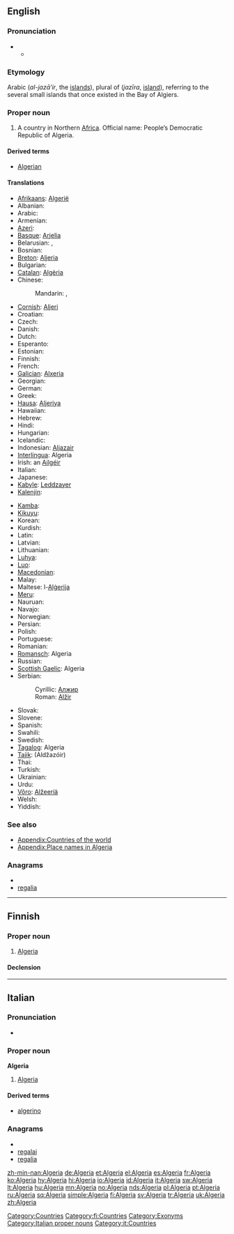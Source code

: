 ==English==
{{wikipedia}}

===Pronunciation===
* {{a|RP}}
** {{IPA|/ælˈdʒɪəriə/}}

===Etymology===
Arabic {{Arab|[[الجزائر]]}} (''al-jazā’ir'', the [[islands]]), plural of {{Arab|[[جزيرة]]}} (''jazīra'', [[island]]), referring to the several small islands that once existed in the Bay of Algiers.

===Proper noun===
{{en-proper noun}}

# A country in Northern [[Africa]]. Official name: People’s Democratic Republic of Algeria.

====Derived terms====
* [[Algerian]]

====Translations====
{{trans-top|country}}
* [[Afrikaans]]: [[Algerië]]
* Albanian: {{t+|sq|Algjeria|xs=Albanian}}
* Arabic: {{t-|ar|الجزائر|p|tr=al-jazaa'ir}}
* Armenian: {{t-|hy|Ալժիր|tr=Alžir}}
* [[Azeri]]: {{t-|az|Əlcəzair|xs=Azeri}}
* [[Basque]]: [[Arjelia]]
* Belarusian: {{t|be|Алжыр|m|tr=Alžýr|xs=Belarusian}}, {{t|be|Альжыр|m|tr=Al'žýr|xs=Belarusian}} {{qualifier|Taraškevica orthography}}
* Bosnian: {{t-|bs|Alžir|m}}
* [[Breton]]: [[Aljeria]]
* Bulgarian: {{t-|bg|Алжир|m|tr=Alžír}}
* [[Catalan]]: [[Algèria]] {{f}}
* Chinese:
*: Mandarin: {{t-|cmn|阿爾及利亞|sc=Hani}},  {{t-|cmn|阿尔及利亚|tr=Ā'ěrjílìyà|sc=Hani}}
* [[Cornish]]: [[Aljeri]]
* Croatian: {{t+|hr|Alžir|m|alt=Àlžīr}}
* Czech: {{t+|cs|Alžírsko|n}}
* Danish: {{t-|da|Algeriet}}
* Dutch: {{t+|nl|Algerije}}
* Esperanto: {{t-|eo|Alĝerio|xs=Esperanto}}
* Estonian: {{t-|et|Alžeeria}}
* Finnish: {{t+|fi|Algeria}}
* French: {{t+|fr|Algérie|f}}
* [[Galician]]: [[Alxeria]] {{f}}
* Georgian: {{t|ka|ალჟირი|sc=Geor|xs=Georgian}}
* German: {{t+|de|Algerien|n}}
* Greek: {{t+|el|Αλγερία|f|tr=Algería}}
* [[Hausa]]: [[Aljeriya]]
* Hawaiian: {{unicode|[['Alekelia|ʻAlekelia]]}}
* Hebrew: {{t|he|אלג׳יריה|f|tr=Aljiriya}}
* Hindi: {{t+|hi|अल्जीरिया|tr=Aljīriyā|xs=Hindi}}
* Hungarian: {{t+|hu|Algéria}}
* Icelandic: {{t+|is|Alsír}}
* Indonesian: [[Aljazair]]
* [[Interlingua]]: Algeria
* Irish: an [[Ailgéir]]
* Italian: {{t+|it|Algeria|f}}
* Japanese: {{t+|ja|アルジェリア|tr=Arujeria}}
* [[Kabyle]]: [[Leddzayer]]
* [[Kalenjin]]: {{tø|kln|Aljeria}}
{{trans-mid}}
* [[Kamba]]: {{tø|kam|Aljeria}}
* [[Kikuyu]]: {{tø|ki|Aljeria}}
* Korean: {{t+|ko|알제리|tr=Aljeri|sc=Hang}}
* Kurdish: {{t|ku|جه‌زایر|sc=ku-Arab}}
* Latin: {{t-|la|Algeria}}
* Latvian: {{t-|lv|Alžīrija|xs=Latvian}}
* Lithuanian: {{t+|lt|Alžyras|xs=Lithuanian}}
* [[Luhya]]: {{tø|luy|Aljeria}}
* [[Luo]]: {{tø|luo|Aljeria}}
* [[Macedonian]]: {{t+|mk|Алжир|m|tr=Álžir}}
* Malay: {{t-|ms|Algeria|xs=Malay}}
* Maltese: l-[[Alġerija]]
* [[Meru]]: {{tø|mer|Aljeria}}
* Nauruan: {{t-|na|Algeria|xs=Nauruan}}
* Navajo: {{tø|nv|Aljííya}}
* Norwegian: {{t+|no|Algerie}}
* Persian: {{t|fa|الجزایر|tr=Aljazâyer|xs=Persian}}
* Polish: {{t+|pl|Algieria|f}}
* Portuguese: {{t+|pt|Argélia|f}}
* Romanian: {{t-|ro|Algeria|f}}
* [[Romansch]]: Algeria
* Russian: {{t+|ru|Алжир|m|tr=Alžír}}
* [[Scottish Gaelic]]: Algeria
* Serbian:
*: Cyrillic: [[Алжир]] {{m}}
*: Roman: [[Alžir]] {{m}}
* Slovak: {{t-|sk|Alžírsko}}
* Slovene: {{t+|sl|Alžirija|f}}
* Spanish: {{t+|es|Argelia|f}}
* Swahili: {{t+|sw|Aljeria|xs=Swahili}}
* Swedish: {{t+|sv|Algeriet}}
* [[Tagalog]]: Algeria
* [[Tajik]]: {{Cyrl|[[Алҷазоир]]}} (Aldžazóir)
* Thai: {{t|th|ประเทศแอลจีเรีย|tr=pràthàèt aenjiria}}
* Turkish: {{t+|tr|Cezayir}}
* Ukrainian: {{t+|uk|Алжир|m|tr=Alžýr|xs=Ukrainian}}
* Urdu: {{t-|ur|الجزائر|tr=Aljazâ’ir|xs=Urdu}}
* [[Võro]]: [[Alžeeriä]]
* Welsh: {{t-|cy|Algeria|xs=Welsh}}
* Yiddish: {{t|yi|אַלזשיר|tr=Alzhir|sc=yi-Hebr|xs=Yiddish}}
{{trans-bottom}}

===See also===
* [[Appendix:Countries of the world]]
* [[Appendix:Place names in Algeria]]

===Anagrams===
* {{alphagram|aaegilr}}
* [[regalia#English|regalia]]

[[Category:Countries]]

----

==Finnish==
{{wikipedia|lang=fi}}

===Proper noun===
{{infl|fi|proper noun}}

# [[#English|Algeria]]

====Declension====
{{fi-decl-kulkija|Algeri|np=1}}

[[Category:fi:Countries]]

----

==Italian==
{{wikipedia|lang=it}}

===Pronunciation===
* {{audio|It-Algeria.ogg|Audio}}

===Proper noun===
'''Algeria''' {{f}}

# [[#English|Algeria]]

====Derived terms====
* [[algerino]]

===Anagrams===
* {{alphagram|aaegilr}}
* [[regalai#Italian|regalai]]
* [[regalia#Italian|regalia]]

[[Category:Exonyms]]
[[Category:Italian proper nouns]]
[[Category:it:Countries]]

[[zh-min-nan:Algeria]]
[[de:Algeria]]
[[et:Algeria]]
[[el:Algeria]]
[[es:Algeria]]
[[fr:Algeria]]
[[ko:Algeria]]
[[hy:Algeria]]
[[hi:Algeria]]
[[io:Algeria]]
[[id:Algeria]]
[[it:Algeria]]
[[sw:Algeria]]
[[lt:Algeria]]
[[hu:Algeria]]
[[mn:Algeria]]
[[no:Algeria]]
[[nds:Algeria]]
[[pl:Algeria]]
[[pt:Algeria]]
[[ru:Algeria]]
[[sq:Algeria]]
[[simple:Algeria]]
[[fi:Algeria]]
[[sv:Algeria]]
[[tr:Algeria]]
[[uk:Algeria]]
[[zh:Algeria]]